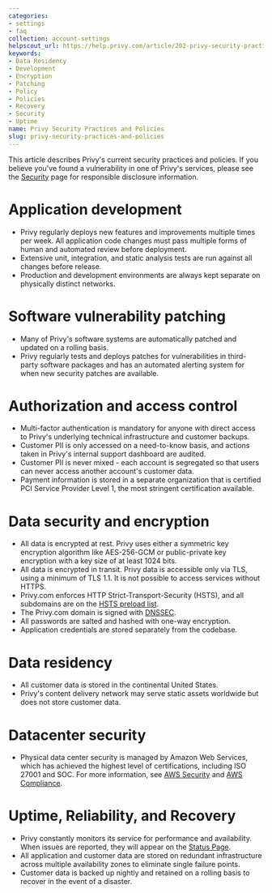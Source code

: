 ```yaml
---
categories:
- settings
- faq
collection: account-settings
helpscout_url: https://help.privy.com/article/202-privy-security-practices-and-policies
keywords:
- Data Residency
- Development
- Encryption
- Patching
- Policy
- Policies
- Recovery
- Security
- Uptime
name: Privy Security Practices and Policies
slug: privy-security-practices-and-policies
---
```

This article describes Privy's current security practices and policies. If you
believe you've found a vulnerability in one of Privy's services, please see
the [Security](https://privy.com/security) page for responsible disclosure
information.

# Application development

  * Privy regularly deploys new features and improvements multiple times per week. All application code changes must pass multiple forms of human and automated review before deployment.
  * Extensive unit, integration, and static analysis tests are run against all changes before release.
  * Production and development environments are always kept separate on physically distinct networks.

# Software vulnerability patching

  * Many of Privy's software systems are automatically patched and updated on a rolling basis.
  * Privy regularly tests and deploys patches for vulnerabilities in third-party software packages and has an automated alerting system for when new security patches are available.

# Authorization and access control

  * Multi-factor authentication is mandatory for anyone with direct access to Privy's underlying technical infrastructure and customer backups.
  * Customer PII is only accessed on a need-to-know basis, and actions taken in Privy's internal support dashboard are audited.
  * Customer PII is never mixed - each account is segregated so that users can never access another account's customer data.
  * Payment information is stored in a separate organization that is certified PCI Service Provider Level 1, the most stringent certification available.

# Data security and encryption

  * All data is encrypted at rest. Privy uses either a symmetric key encryption algorithm like AES-256-GCM or public-private key encryption with a key size of at least 1024 bits. 
  * All data is encrypted in transit. Privy data is accessible only via TLS, using a minimum of TLS 1.1. It is not possible to access services without HTTPS.
  * Privy.com enforces HTTP Strict-Transport-Security (HSTS), and all subdomains are on the [HSTS preload list](https://hstspreload.org/?domain=privy.com).
  * The Privy.com domain is signed with [DNSSEC](https://dnssec-analyzer.verisignlabs.com/privy.com).
  * All passwords are salted and hashed with one-way encryption.
  * Application credentials are stored separately from the codebase.

# Data residency

  * All customer data is stored in the continental United States.
  * Privy's content delivery network may serve static assets worldwide but does not store customer data.

# Datacenter security

  * Physical data center security is managed by Amazon Web Services, which has achieved the highest level of certifications, including ISO 27001 and SOC. For more information, see [AWS Security](https://aws.amazon.com/security/) and [AWS Compliance](https://aws.amazon.com/compliance/).

# Uptime, Reliability, and Recovery

  * Privy constantly monitors its service for performance and availability. When issues are reported, they will appear on the [Status Page](https://status.privy.com/).
  * All application and customer data are stored on redundant infrastructure across multiple availability zones to eliminate single failure points.
  * Customer data is backed up nightly and retained on a rolling basis to recover in the event of a disaster.

